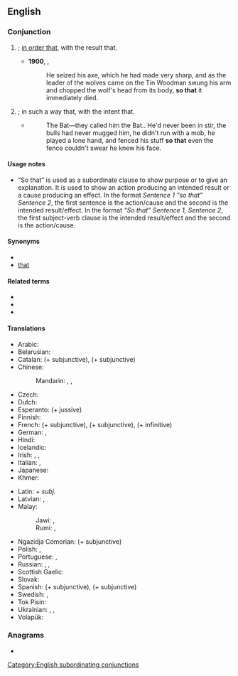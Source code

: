 ==English==

===Conjunction===
{{en-con}}

# {{non-gloss definition|Indicates purpose}}; [[in order that]], with the result that.
#: {{ux|en|He must die '''so that''' others might live.}}
#* '''1900''', {{w|L. Frank Baum}}, {{w|The Wonderful Wizard of Oz}}
#*: He seized his axe, which he had made very sharp, and as the leader of the wolves came on the Tin Woodman swung his arm and chopped the wolf's head from its body, '''so that''' it immediately died.
# {{non-gloss definition|Indicates purpose}}; in such a way that, with the intent that.
#: {{ux|en|He tied a complex knot '''so that''' others would find it hard to undo.}}
#* {{RQ:RnhrtHpwd Bat|I|01}}
#*: The Bat—they called him the Bat.{{nb...}}. He'd never been in stir, the bulls had never mugged him, he didn't run with a mob, he played a lone hand, and fenced his stuff '''so that''' even the fence couldn't swear he knew his face.

====Usage notes====
* “So that” is used as a subordinate clause to show purpose or to give an explanation. It is used to show an action producing an intended result or a cause producing an effect. In the format ''Sentence 1 “so that” Sentence 2'', the first sentence is the action/cause and the second is the intended result/effect. In the format ''“So that” Sentence 1, Sentence 2'', the first subject-verb clause is the intended result/effect and the second is the action/cause.

====Synonyms====
* {{l|en|in order that}}
* [[that#Conjunction|that]] {{qualifier|conjunction}}

====Related terms====
* {{l|en|in order}}
* {{l|en|in order for}}
* {{l|en|in order to}}

====Translations====
{{trans-top|in order to}}
* Arabic: {{t|ar|حَتَّى}}
* Belarusian: {{t|be|каб}}
* Catalan: {{t+|ca|perquè}} (+ subjunctive), {{qualifier|colloquial Valencian}} {{t|ca|per a que}} (+ subjunctive)
* Chinese:
*: Mandarin: {{t+|cmn|以便|tr=yǐbiàn|sc=Hani}}, {{t+|cmn|為了|sc=Hani}}, {{t+|cmn|为了|tr=wèile|sc=Hani}}
* Czech: {{t+|cs|aby}}
* Dutch: {{t+|nl|zodat}}
* Esperanto: {{t|eo|por ke}} (+ jussive)
* Finnish: {{t+|fi|jotta}}
* French: {{t+|fr|pour que}} (+ subjunctive), {{t+|fr|afin que}} (+ subjunctive), {{t+|fr|afin de}} (+ infinitive)
* German: {{t+|de|damit}}, {{t+|de|sodass}}
* Hindi: {{t+|hi|ताकि|tr=tāki}}
* Icelandic: {{t|is|þannig að}}
* Irish: {{t|ga|i riocht is go}}, {{t|ga|ar nós go}}, {{t|ga|sa chaoi go}}
* Italian: {{t+|it|cosicché}}, {{t+|it|perché}}
* Japanese: {{t+|ja|ため|tr=...tame ni|alt=...ために|sc=Jpan}}
* Khmer: {{t+|km|ដើម្បី|tr=daəmbəy|sc=Khmr}}
{{trans-mid}}
* Latin: {{t+|la|ut}} ''+ subj.''
* Latvian: {{t|lv|tāpēc}}, {{t|lv|tāpēc ka}}
* Malay:
*: Jawi: {{t|ms|اݢر|sc=Arab}}, {{t|ms|سوڤايا|sc=Arab}}
*: Rumi: {{t+|ms|agar}}, {{t|ms|supaya}}
* Ngazidja Comorian: {{t|zdj|ili}} (+ subjunctive)
* Polish: {{t+|pl|aby}}, {{t+|pl|żeby}}
* Portuguese: {{t|pt|para que|n}}, {{t|pt|de modo que}}
* Russian: {{t+|ru|что́бы}}, {{t+|ru|чтоб}}, {{t+|ru|да́бы}} {{qualifier|archaic or poetic}}
* Scottish Gaelic: {{t|gd|air chor 's gu}}
* Slovak: {{t|sk|aby}}
* Spanish: {{t|es|para que}} (+ subjunctive), {{t|es|de modo que}} (+ subjunctive)
* Swedish: {{t+|sv|så}}, {{t|sv|så att}}
* Tok Pisin: {{t|tpi|olsem na}}
* Ukrainian: {{t+|uk|щоб|tr=ščob|sc=Cyrl}}, {{t|uk|що́би}}, {{t+|uk|аби́}}
* Volapük: {{t+|vo|dat}}
{{trans-bottom}}

===Anagrams===
* {{anagrams|en|Shatto|shotta}}

[[Category:English subordinating conjunctions]]